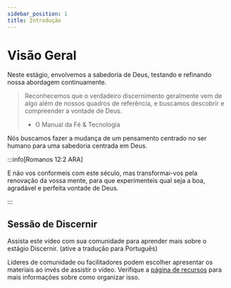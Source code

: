 ```yaml
---
sidebar_position: 1
title: Introdução
---
```



# Visão Geral

Neste estágio, envolvemos a sabedoria de Deus, testando e refinando nossa abordagem
continuamente.

> Reconhecemos que o verdadeiro discernimento geralmente vem de algo além de nossos
> quadros de referência, e buscamos descobrir e compreender a vontade de Deus.
>
> - O Manual da Fé & Tecnologia

Nós buscamos fazer a mudança de um pensamento centrado no ser humano para uma sabedoria
centrada em Deus.

:::info[Romanos 12:2 ARA]

E não vos conformeis com este século, mas transformai-vos pela renovação da vossa mente, 
para que experimenteis qual seja a boa, agradável e perfeita vontade de Deus.

:::

## Sessão de Discernir

Assista este vídeo com sua comunidade para aprender mais sobre o estágio Discernir. (ative a tradução para Português)

<div className={styles.videos}>
  <YouTubeVideo
    id="0GSfhbMIeAE"
    title="Create Fé & Tecnologia 2023 - Discernir"
    startTime={2516}
  />
</div>

Líderes de comunidade ou facilitadores podem escolher apresentar os materiais ao invés de
assistir o vídeo. Verifique a [página de recursos](/prepare/resources) para mais 
informações sobre como organizar isso.
